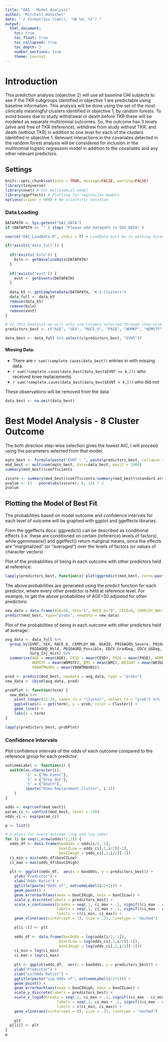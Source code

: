 ```yaml
---
title: "OAI - Model Analysis"
author: "Mitchell Henschel"
date: "`r format(Sys.time(), '%B %d, %Y')`"
output: 
  html_document:
    toc: true
    toc_float: true
    toc_collapsed: true
    toc_depth: 3
    number_sections: true
    theme: journal
---
```


# Introduction

This prediction analysis (objective 2) will use all baseline OAI subjects to see if the TKR subgroups identified in objective 1 are predictable using baseline information. This analysis will be done using the set of the most clinically meaningful clusters identified in objective 1, by random forests. To avoid biases due to study withdrawal or death before TKR these will be modeled as separate multinomial outcomes. So, the outcome has 3 levels (alive and free of TKR (reference), withdrew from study without TKR, and death (without TKR) in addition to one level for each of the clusters identified in objective 1. Relevant interactions in the covariates detected in the random forest analysis will be considered for inclusion in the multinomial logistic regression model in addition to the covariates and any other relevant predictors.

## Settings

```r
knitr::opts_chunk$set(echo = TRUE, message=FALSE, warning=FALSE)
library(tidyverse)
library(nnet) # For multinomial model
library(ggeffects) # Plotting for regression models
options(scipen = 999) # No scientific notation
```

### Data Loading

```r
DATAPATH <- Sys.getenv("OAI_DATA")
if (DATAPATH == "" ) stop( "Please add datapath to OAI_DATA" )

source("OAI_LoadData.R", chdir = T) # LoadData must be in working directory

if(!exists('data_full')) {
  
  if(!exists('bsln')) {
    bsln <- getBaselineData(DATAPATH)
  }
  
  if(!exists('evnt')) {
    evnt <- getEvents(DATAPATH)
  }
  
  data_k5 <- getCompleteData(DATAPATH, "K.5.Clusters")
  data_full <- data_k5
  remove(data_k5)
  remove(bsln)
  remove(evnt)
}

# In this analysis we will only use columns selected through step-wise selection
predictors_best <- c("AGE", "SEX", "RACE_O", "PASE", "WOMKP", "WOMSTF", "BMI", "WEIGHT", "V00WTMAXKG", "NSAID", "P01OAGRD_Severe", "P01OAGRD_Moderate", "P01OAGRD_Mild", "P01OAGRD_Possible", "EDCV_HSDeg", "EDCV_GradDeg", "EDCV_UGDeg", "CESD", "Surg_Inj_Hist")

data_best <- data_full %>% select(c(predictors_best, "EVNT"))
```

#### Missing Data:

-   There are `r sum(!complete.cases(data_best))` entries in with missing data.
-   `r sum(!complete.cases(data_best[data_best$EVNT >= 4,]))` who received knee replacements
-   `r sum(!complete.cases(data_best[data_best$EVNT < 4,]))` who did not

These observations will be removed from the data

```r
data_best <- na.omit(data_best)
```

# Best Model Analysis - 8 Cluster Outcome

The both direction step-wise selection gives the lowest AIC, I will proceed using the parameters selected from that model.

```r
eqtn_best <- formula(paste("EVNT ~ ", paste(predictors_best, collapse = " + ")))
mod_best <- multinom(eqtn_best, data=data_best, maxit = 1000)
summary(mod_best)$coefficients
```

```r
zscore <- summary(mod_best)$coefficients/summary(mod_best)$standard.errors
pvalue <- (1 - pnorm(abs(zscore), 0, 1)) * 2
pvalue
```

## Plotting the Model of Best Fit

The probabilities based on model outcome and confidence intervals for each level of outcome will be graphed with ggplot and ggeffects libraries.

From the ggeffects docs: ggpredict() can be described as conditional effects (i.e. these are conditioned on certain (reference) levels of factors), while ggemmeans() and ggeffect() return marginal means, since the effects are "marginalized" (or "averaged") over the levels of factors (or values of character vectors)

Plot of the probabilities of being in each outcome with other predictors held at reference:

```r
lapply(predictors_best, function(x) plot(ggpredict(mod_best, terms=paste(x, "[all]"), ci.lvl = .90)))
```

The above probabilities are generated using the predict function for each predictor, where every other predictor is held at reference level. For example, to get the above probabilities of AGE=50 adjusted for other predictors:

```r
new_data = data.frame(AGE=50, SEX="1", RACE_O="0", CESD=0, CEMPLOY_NW="0", PASE=0, WOMKP=0,WOMSTF=0, BMI=0, WEIGHT=0, NSAID="0", P01OAGRD_Severe="0", P01OAGRD_Moderate="0", P01OAGRD_Mild="0", P01OAGRD_Possible="0", EDCV_HSDeg="0", EDCV_GradDeg="0", EDCV_UGDeg="0", V00WTMAXKG=0, Surg_Inj_Hist="0")
predict(mod_best, type="probs", newdata = new_data)
```

Plot of the probabilities of being in each outcome with other predictors held at average:

```r
avg_data <- data_full %>% 
  group_by(EVNT, SEX, RACE_O, CEMPLOY_NW, NSAID, P01OAGRD_Severe, P01OAGRD_Moderate,
           P01OAGRD_Mild, P01OAGRD_Possible, EDCV_GradDeg, EDCV_UGDeg, EDCV_HSDeg,
           Surg_Inj_Hist) %>%
  summarise(AGE = mean(AGE), CESD = mean(CESD), PASE = mean(PASE), WOMKP = mean(WOMKP),
            WOMSTF = mean(WOMSTF), BMI = mean(BMI), WEIGHT = mean(WEIGHT), 
            V00WTMAXKG = mean(V00WTMAXKG))

pred <- predict(mod_best, newdata = avg_data, type = "probs")
new_data <- cbind(avg_data, pred)

probPlot <- function(term) {
  new_data %>%
    pivot_longer(22:29, names_to = "Cluster", values_to = "prob") %>%
    ggplot(aes(x = get(term), y = prob, color = Cluster)) +
    geom_line() +
    labs(x = term)
}

lapply(predictors_best, probPlot)
```

### Confidence Intervals

Plot confidence intervals of the odds of each outcome compared to the reference group for each predictor:

```r
outcomeLabel <- function(i) {
  switch(as.character(i),
         '1' = {"No Event"},
         '2' = {"Drop Out"},
         '3' = {"Death"},
         (paste("Knee Replacement Cluster", i-3))
    )
}

odds <- exp(coef(mod_best))
param_ci <- confint(mod_best, level = .90)
odds_ci <- exp(param_ci)

p <- list()

# 2 plots for every outcome (reg and log odds)
for (i in seq(2,nrow(odds)*2,2)) {
  odds_df <- data.frame(boxOdds = odds[i/2,-1],
                        boxCILow = odds_ci[,1,i/2][-1],
                        boxCIHigh = odds_ci[,2,i/2][-1])
  ci_min = min(odds_df$boxCILow)
  ci_max = max(odds_df$boxCIHigh)
  
  plt <- ggplot(odds_df,  aes(x = boxOdds, y = predictors_best)) + 
    ylab("Predictor") +
    xlab("Odds Ratio") +
    ggtitle(paste("Odds of", outcomeLabel(i/2+1))) + 
    geom_point() + 
    geom_errorbarh(aes(xmax = boxCIHigh, xmin = boxCILow)) +
    scale_y_discrete(labels = predictors_best) +
    scale_x_continuous(breaks = seq(.1, ci_max + .1, signif((ci_max - ci_min) / 10, 3)),
                       labels = seq(.1, ci_max + .1, signif((ci_max - ci_min) / 10, 3)), 
                       limits = c(ci_min, ci_max)) +
    geom_vline(aes(xintercept = 1), size = .25, linetype = "dashed") 

    p[[i-1]] <- plt
    
    odds_df <- data.frame(boxOdds = log(odds[i/2,-1]),
                        boxCILow = log(odds_ci[,1,i/2][-1]),
                        boxCIHigh = log(odds_ci[,2,i/2][-1]))
    ci_min = log(ci_min)
    ci_max = log(ci_max)
    
    plt <- ggplot(odds_df,  aes(x = boxOdds, y = predictors_best)) + 
    ylab("Predictor") +
    xlab("Ln(Odds Ratio)") +
    ggtitle(paste("Log Odds of", outcomeLabel(i/2+1))) + 
    geom_point() + 
    geom_errorbarh(aes(xmax = boxCIHigh, xmin = boxCILow)) +
    scale_y_discrete(labels = predictors_best) +
    scale_x_log10(breaks = seq(.1, ci_max + .1, signif((ci_max - ci_min) / 10, 3)),
                       labels = seq(.1, ci_max + .1, signif((ci_max - ci_min) / 10, 3)), 
                       limits = c(ci_min, ci_max)) +
    geom_vline(aes(xintercept = 0), size = .25, linetype = "dashed") 
  
    plt
  p[[i]] <- plt
}
p
```

